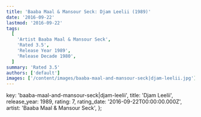 ```yaml
---
title: 'Baaba Maal & Mansour Seck: Djam Leelii (1989)'
date: '2016-09-22'
lastmod: '2016-09-22'
tags:
  [
    'Artist Baaba Maal & Mansour Seck',
    'Rated 3.5',
    'Release Year 1989',
    'Release Decade 1980',
  ]
summary: 'Rated 3.5'
authors: ['default']
images: ['/content/images/baaba-maal-and-mansour-seck|djam-leelii.jpg']
---
```


  key: 'baaba-maal-and-mansour-seck|djam-leelii',
  title: 'Djam Leelii',
  release_year: 1989,
  rating: 7,
  rating_date: '2016-09-22T00:00:00.000Z',
  artist: 'Baaba Maal & Mansour Seck',
};

<MusicRating data={data} />
